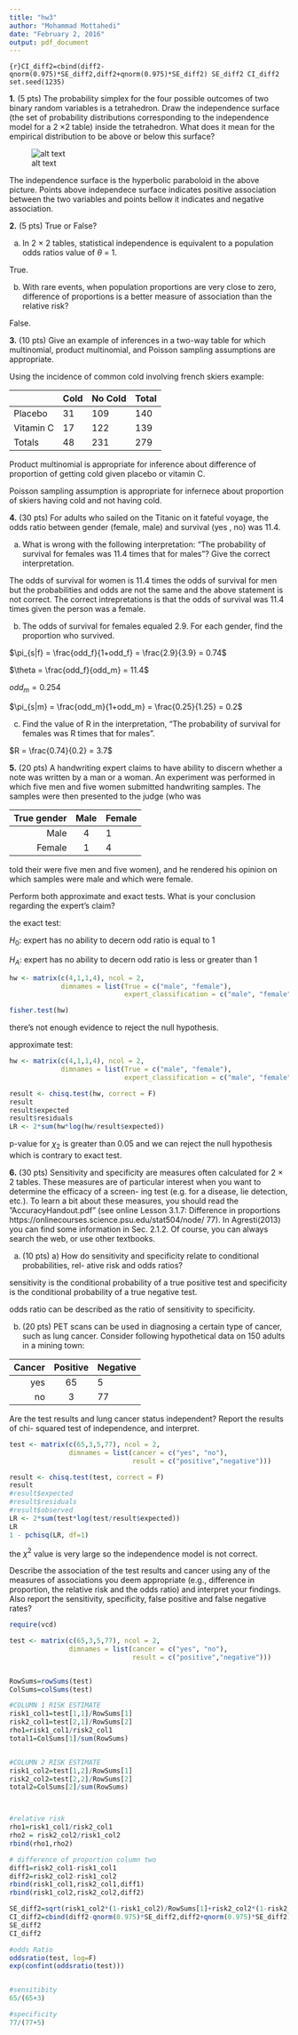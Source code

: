 ```yaml
---
title: "hw3"
author: "Mohammad Mottahedi"
date: "February 2, 2016"
output: pdf_document
---
```


```{r}CI_diff2=cbind(diff2-qnorm(0.975)*SE_diff2,diff2+qnorm(0.975)*SE_diff2)
SE_diff2
CI_diff2
set.seed(1235)
```

__1.__ (5 pts) The probability simplex for the four possible outcomes of two binary random variables is a tetrahedron. Draw the independence surface (the set of probability distributions
corresponding to the independence model for a 2 ×2 table) inside the tetrahedron. What
does it mean for the empirical distribution to be above or below this surface?

![alt text](/home/mfc/Dropbox/Spring 2016/discretDataAnalysis/hw_solutions/hw3/p1.jpg)

The independence surface is the hyperbolic paraboloid in the above picture. 
Points above independece surface indicates positive association between the two variables and points bellow it indicates and negative association.


__2.__ (5 pts) True or False?

(a) In 2 × 2 tables, statistical independence is equivalent to a population odds ratios
value of $\theta$ = 1. 

True.

(b) With rare events, when population proportions are very close to zero, difference of
proportions is a better measure of association than the relative risk?

False.

__3.__ (10 pts) Give an example of inferences in a two-way table for which multinomial, product
multinomial, and Poisson sampling assumptions are appropriate.

Using the incidence of common cold involving french skiers example:

|   |Cold|No Cold|Total|
|---|----|-------|-----|
|Placebo|31|109|140|
|Vitamin C|17|122|139|
|Totals|48|231|279|

Product multinomial is appropriate for inference about difference of proportion of getting cold given placebo or vitamin C.

Poisson sampling assumption is appropriate for infernece about proportion of skiers having cold and not having cold.




__4.__ (30 pts) For adults who sailed on the Titanic on it fateful voyage, the odds ratio between
gender (female, male) and survival (yes , no) was 11.4.

(a) What is wrong with the following interpretation: “The probability of survival for
females was 11.4 times that for males”? Give the correct interpretation.

The odds of survival for women is 11.4 times the odds of survival for men but the probabilities and odds are not the same and the above statement is not correct. The correct intrepretations is that the odds of survival was 11.4 times given the person was a female.


(b) The odds of survival for females equaled 2.9. For each gender, find the proportion
who survived.

$\pi_{s|f} = \frac{odd_f}{1+odd_f} = \frac{2.9}{3.9} = 0.74$

$\theta = \frac{odd_f}{odd_m} = 11.4$

$odd_m = 0.254$ 

$\pi_{s|m} = \frac{odd_m}{1+odd_m} = \frac{0.25}{1.25} = 0.2$


(c) Find the value of R in the interpretation, “The probability of survival for females
was R times that for males”.

$R = \frac{0.74}{0.2} = 3.7$ 

__5.__ (20 pts) A handwriting expert claims to have ability to discern whether a note was written
by a man or a woman. An experiment was performed in which five men and five women
submitted handwriting samples. The samples were then presented to the judge (who was

\begin{center}
Experts classification
\end{center}

|True gender |Male| Female|
|---:|:---:|:---|
|Male| 4 |1 |
|Female|1|4|


told their were five men and five women), and he rendered his opinion on which samples
were male and which were female.

Perform both approximate and exact tests. What is your conclusion regarding the expert’s
claim?

the exact test:

$H_0$: expert has no ability to decern odd ratio is equal to 1

$H_A$: expert has no ability to decern odd ratio is less or greater than 1

```r

hw <- matrix(c(4,1,1,4), ncol = 2,
             dimnames = list(True = c("male", "female"), 
                             expert_classification = c("male", "female")))

fisher.test(hw)

```

there's not enough evidence to reject the null hypothesis.

approximate test:

```r

hw <- matrix(c(4,1,1,4), ncol = 2, 
             dimnames = list(True = c("male", "female"), 
                             expert_classification = c("male", "female")))

result <- chisq.test(hw, correct = F)
result
result$expected
result$residuals
LR <- 2*sum(hw*log(hw/result$expected))

```

p-value for $\chi_2$ is greater than 0.05 and we can reject the null hypothesis which is contrary to exact test.


__6.__ (30 pts) Sensitivity and specificity are measures often calculated for 2 × 2 tables. These
measures are of particular interest when you want to determine the efficacy of a screen-
ing test (e.g. for a disease, lie detection, etc.). To learn a bit about these measures,
you should read the ”AccuracyHandout.pdf” (see online Lesson 3.1.7: Difference in
proportions https://onlinecourses.science.psu.edu/stat504/node/
77). In Agresti(2013) you can find some information in Sec. 2.1.2. Of course, you can
always search the web, or use other textbooks.

(a) (10 pts) a) How do sensitivity and specificity relate to conditional probabilities, rel-
ative risk and odds ratios?

sensitivity is the conditional probability of a true positive test and specificity is the conditional probability of a true negative test.

odds ratio can be described as the ratio of sensitivity to specificity.


(b) (20 pts) PET scans can be used in diagnosing a certain type of cancer, such as lung
cancer. Consider following hypothetical data on 150 adults in a mining town:

\begin{center}
Table 1:default

Test result
\end{center}
|Cancer| Positive| Negative|
|---:|:---:|:---|
|yes| 65 | 5|
|no | 3| 77|


Are the test results and lung cancer status independent? Report the results of chi-
squared test of independence, and interpret.


```r

test <- matrix(c(65,3,5,77), ncol = 2, 
               dimnames = list(cancer = c("yes", "no"), 
                               result = c("positive","negative")))

result <- chisq.test(test, correct = F)
result
#result$expected
#result$residuals
#result$observed
LR <- 2*sum(test*log(test/result$expected))
LR
1 - pchisq(LR, df=1)

```
the $\chi^2$ value is very large so the independence model is not correct.

Describe the association of the test results and cancer using any of the measures
of associations you deem appropriate (e.g., difference in proportion, the relative risk
and the odds ratio) and interpret your findings. Also report the sensitivity, specificity,
false positive and false negative rates?

```r
require(vcd)

test <- matrix(c(65,3,5,77), ncol = 2, 
               dimnames = list(cancer = c("yes", "no"), 
                               result = c("positive","negative")))


RowSums=rowSums(test)
ColSums=colSums(test)

#COLUMN 1 RISK ESTIMATE
risk1_col1=test[1,1]/RowSums[1]
risk2_col1=test[2,1]/RowSums[2]
rho1=risk1_col1/risk2_col1
total1=ColSums[1]/sum(RowSums)


#COLUMN 2 RISK ESTIMATE
risk1_col2=test[1,2]/RowSums[1]
risk2_col2=test[2,2]/RowSums[2]
total2=ColSums[2]/sum(RowSums)



#relative risk
rho1=risk1_col1/risk2_col1
rho2 = risk2_col2/risk1_col2
rbind(rho1,rho2)

# difference of proportion column two
diff1=risk2_col1-risk1_col1
diff2=risk2_col2-risk1_col2
rbind(risk1_col1,risk2_col1,diff1)
rbind(risk1_col2,risk2_col2,diff2)

SE_diff2=sqrt(risk1_col2*(1-risk1_col2)/RowSums[1]+risk2_col2*(1-risk2_col2)/RowSums[2])
CI_diff2=cbind(diff2-qnorm(0.975)*SE_diff2,diff2+qnorm(0.975)*SE_diff2)
SE_diff2
CI_diff2

#odds Ratio
oddsratio(test, log=F)
exp(confint(oddsratio(test)))


#sensitibity 
65/(65+3)

#specificity
77/(77+5)
```
